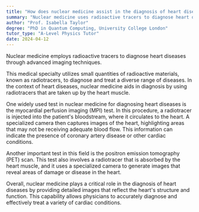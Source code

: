 ```yaml
---
title: "How does nuclear medicine assist in the diagnosis of heart diseases?"
summary: "Nuclear medicine uses radioactive tracers to diagnose heart diseases through imaging techniques."
author: "Prof. Isabella Taylor"
degree: "PhD in Quantum Computing, University College London"
tutor_type: "A-Level Physics Tutor"
date: 2024-04-12
---
```


Nuclear medicine employs radioactive tracers to diagnose heart diseases through advanced imaging techniques.

This medical specialty utilizes small quantities of radioactive materials, known as radiotracers, to diagnose and treat a diverse range of diseases. In the context of heart diseases, nuclear medicine aids in diagnosis by using radiotracers that are taken up by the heart muscle.

One widely used test in nuclear medicine for diagnosing heart diseases is the myocardial perfusion imaging (MPI) test. In this procedure, a radiotracer is injected into the patient's bloodstream, where it circulates to the heart. A specialized camera then captures images of the heart, highlighting areas that may not be receiving adequate blood flow. This information can indicate the presence of coronary artery disease or other cardiac conditions.

Another important test in this field is the positron emission tomography (PET) scan. This test also involves a radiotracer that is absorbed by the heart muscle, and it uses a specialized camera to generate images that reveal areas of damage or disease in the heart.

Overall, nuclear medicine plays a critical role in the diagnosis of heart diseases by providing detailed images that reflect the heart's structure and function. This capability allows physicians to accurately diagnose and effectively treat a variety of cardiac conditions.
    